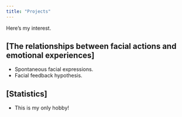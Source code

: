 ```yaml
---
title: "Projects"
---
```


Here's my interest. 

## [The relationships between facial actions and emotional experiences]

- Spontaneous facial expressions.
- Facial feedback hypothesis. 

## [Statistics]

- This is my only hobby!
